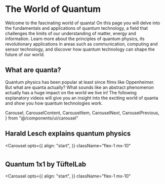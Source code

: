 # The World of Quantum

Welcome to the fascinating world of quanta! On this page you will delve into the fundamentals and applications of quantum technology, a field that challenges the limits of our understanding of matter, energy and information. Learn more about the principles of quantum physics, its revolutionary applications in areas such as communication, computing and sensor technology, and discover how quantum technology can shape the future of our world.

## What are quanta?

Quantum physics has been popular at least since films like Oppenheimer. But what are quanta actually? What sounds like an abstract phenomenon actually has a huge impact on the world we live in! The following explanatory videos will give you an insight into the exciting world of quanta and show you how quantum technologies work.

  Carousel,
  CarouselContent,
  CarouselItem,
  CarouselNext,
  CarouselPrevious,
} from "@/components/ui/carousel"

## Harald Lesch explains quantum physics

<Carousel
  opts={{
    align: "start",
  }}
  className="flex-1 mx-10"
>
  <CarouselContent>
    <CarouselItem className="md:basis-1/2">
      <Youtube id="cWf1OUVUObw" />
    </CarouselItem>
    <CarouselItem className="md:basis-1/2">
      <Youtube id="5acKsHBoLzQ" />
    </CarouselItem>
    <CarouselItem className="md:basis-1/2">
      <Youtube id="oh-dIbiHs48" />
    </CarouselItem>
  </CarouselContent>
  <CarouselPrevious />
  <CarouselNext />
</Carousel>

#

## Quantum 1x1 by TüftelLab

<Carousel
  opts={{
    align: "start",
  }}
  className="flex-1 mx-10"
>
  <CarouselContent>
    <CarouselItem className="md:basis-1/2">
      <Youtube id="fOmD8HjUK0U" />
    </CarouselItem>
    <CarouselItem className="md:basis-1/2">
      <Youtube id="6LKJapvLKp4" />
    </CarouselItem>
    <CarouselItem className="md:basis-1/2">
      <Youtube id="iSAG0omGvjc" />
    </CarouselItem>
    <CarouselItem className="md:basis-1/2">
      <Youtube id="Hqf5VW_kPmk" />
    </CarouselItem>
    <CarouselItem className="md:basis-1/2">
      <Youtube id="o9sgF_jcsmE" />
    </CarouselItem>
    <CarouselItem className="md:basis-1/2">
      <Youtube id="APlcQXp5P3s" />
    </CarouselItem>
    <CarouselItem className="md:basis-1/2">
      <Youtube id="_kSMTvZCQWg" />
    </CarouselItem>
    <CarouselItem className="md:basis-1/2">
      <Youtube id="6Our3zrHfDA" />
    </CarouselItem>
    <CarouselItem className="md:basis-1/2">
      <Youtube id="vEaGU2BbYD0" />
    </CarouselItem>
    <CarouselItem className="md:basis-1/2">
      <Youtube id="GBGUH1Kbm8" />
    </CarouselItem>
    <CarouselItem className="md:basis-1/2">
      <Youtube id="vTS4b4EOI5o" />
    </CarouselItem>
    <CarouselItem className="md:basis-1/2">
      <Youtube id="kOYK18aCpP4" />
    </CarouselItem>
    <CarouselItem className="md:basis-1/2">
      <Youtube id="kFUfWwt2cyk" />
    </CarouselItem>
    <CarouselItem className="md:basis-1/2">
      <Youtube id="TWcW4k5ACaY" />
    </CarouselItem>
    <CarouselItem className="md:basis-1/2">
      <Youtube id="s4Rg0pCieqU" />
    </CarouselItem>
    <CarouselItem className="md:basis-1/2">
      <Youtube id="YmdoAP1TJRo" />
    </CarouselItem>
    <CarouselItem className="md:basis-1/2">
      <Youtube id="UhGSMCdG9" />
    </CarouselItem>
    <CarouselItem className="md:basis-1/2">
      <Youtube id="3onvLIL_vMA" />
    </CarouselItem>
    <CarouselItem className="md:basis-1/2">
      <Youtube id="YoszMUV44nQ" />
    </CarouselItem>
    <CarouselItem className="md:basis-1/2">
      <Youtube id="8hNQyTdNil4" />
    </CarouselItem>
    <CarouselItem className="md:basis-1/2">
      <Youtube id="N9d9cZqbDkw" />
    </CarouselItem>
    <CarouselItem className="md:basis-1/2">
      <Youtube id="Pdv8XocCrsM" />
    </CarouselItem>
    <CarouselItem className="md:basis-1/2">
      <Youtube id="JfZ5meKB1tU" />
    </CarouselItem>
    <CarouselItem className="md:basis-1/2">
      <Youtube id="57LIKBJqjAM" />
    </CarouselItem>
    <CarouselItem className="md:basis-1/2">
      <Youtube id="HXz5lFFFG " />
    </CarouselItem>
    <CarouselItem className="md:basis-1/2">
      <Youtube id="ABpBle92ijI" />
    </CarouselItem>
    <CarouselItem className="md:basis-1/2">
      <Youtube id="H4SMi5R0blo" />
    </CarouselItem>
    <CarouselItem className="md:basis-1/2">
      <Youtube id="vaesH0pJamI" />
    </CarouselItem>
    <CarouselItem className="md:basis-1/2">
      <Youtube id="WLUeZ9LZByg" />
    </CarouselItem>
    <CarouselItem className="md:basis-1/2">
      <Youtube id="kiucJfwVCIM" />
    </CarouselItem>
    <CarouselItem className="md:basis-1/2">
      <Youtube id="emAbAaupSJM" />
    </CarouselItem>
    <CarouselItem className="md:basis-1/2">
      <Youtube id="zToIY5C8ZEk" />
    </CarouselItem>
    <CarouselItem className="md:basis-1/2">
      <Youtube id="TNjZ2GDptIM" />
    </CarouselItem>
    <CarouselItem className="md:basis-1/2">
      <Youtube id="S7EBxJ22l1o" />
    </CarouselItem>
    <CarouselItem className="md:basis-1/2">
      <Youtube id="l93Yu9F4B08" />
    </CarouselItem>
    <CarouselItem className="md:basis-1/2">
      <Youtube id="vcPJ4hyrTSw" />
    </CarouselItem>
    <CarouselItem className="md:basis-1/2">
      <Youtube id="EzEIyL_Z6KI" />
    </CarouselItem>
    <CarouselItem className="md:basis-1/2">
      <Youtube id="CqPAOjkjmRU" />
    </CarouselItem>
    <CarouselItem className="md:basis-1/2">
      <Youtube id="U80SBLvnDA" />
    </CarouselItem>
    <CarouselItem className="md:basis-1/2">
      <Youtube id="UIZqWuHCmLE" />
    </CarouselItem>
  </CarouselContent>
  <CarouselPrevious />
  <CarouselNext />
</Carousel>
